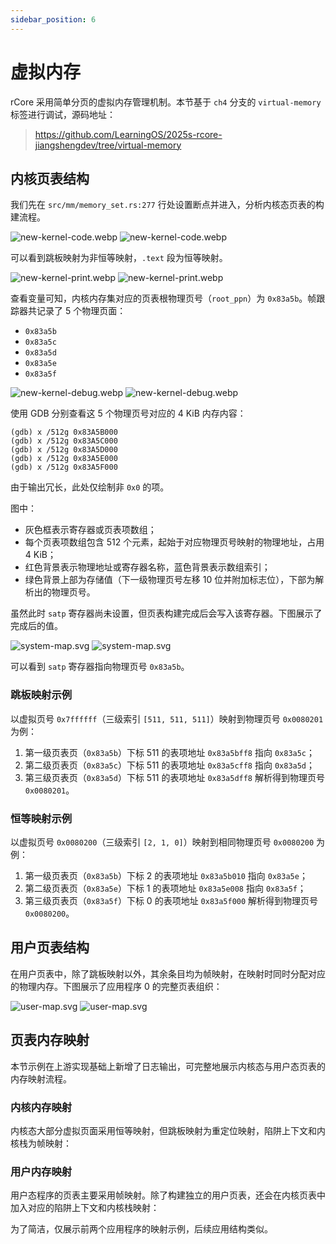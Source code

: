 ```yaml
---
sidebar_position: 6
---
```



# 虚拟内存

rCore 采用简单分页的虚拟内存管理机制。本节基于 `ch4` 分支的 `virtual-memory` 标签进行调试，源码地址：

> https://github.com/LearningOS/2025s-rcore-jiangshengdev/tree/virtual-memory

## 内核页表结构

我们先在 `src/mm/memory_set.rs:277` 行处设置断点并进入，分析内核态页表的构建流程。

![new-kernel-code.webp](_assets/webp/light/new-kernel-code.webp#gh-light-mode-only)
![new-kernel-code.webp](_assets/webp/dark/new-kernel-code.webp#gh-dark-mode-only)

可以看到跳板映射为非恒等映射，`.text` 段为恒等映射。

![new-kernel-print.webp](_assets/webp/light/new-kernel-print.webp#gh-light-mode-only)
![new-kernel-print.webp](_assets/webp/dark/new-kernel-print.webp#gh-dark-mode-only)

查看变量可知，内核内存集对应的页表根物理页号（`root_ppn`）为 `0x83a5b`。帧跟踪器共记录了 5 个物理页面：

- `0x83a5b`
- `0x83a5c`
- `0x83a5d`
- `0x83a5e`
- `0x83a5f`

![new-kernel-debug.webp](_assets/webp/light/new-kernel-debug.webp#gh-light-mode-only)
![new-kernel-debug.webp](_assets/webp/dark/new-kernel-debug.webp#gh-dark-mode-only)

使用 GDB 分别查看这 5 个物理页号对应的 4 KiB 内存内容：

```
(gdb) x /512g 0x83A5B000
(gdb) x /512g 0x83A5C000
(gdb) x /512g 0x83A5D000
(gdb) x /512g 0x83A5E000
(gdb) x /512g 0x83A5F000
```

由于输出冗长，此处仅绘制非 `0x0` 的项。

图中：

- 灰色框表示寄存器或页表项数组；
- 每个页表项数组包含 512 个元素，起始于对应物理页号映射的物理地址，占用 4 KiB；
- 红色背景表示物理地址或寄存器名称，蓝色背景表示数组索引；
- 绿色背景上部为存储值（下一级物理页号左移 10 位并附加标志位），下部为解析出的物理页号。

虽然此时 `satp` 寄存器尚未设置，但页表构建完成后会写入该寄存器。下图展示了完成后的值。

![system-map.svg](_assets/svg/light/system-map.svg#gh-light-mode-only)
![system-map.svg](_assets/svg/dark/system-map.svg#gh-dark-mode-only)

可以看到 `satp` 寄存器指向物理页号 `0x83a5b`。

### 跳板映射示例

以虚拟页号 `0x7ffffff`（三级索引 `[511, 511, 511]`）映射到物理页号 `0x0080201` 为例：

1. 第一级页表页（`0x83a5b`）下标 511 的表项地址 `0x83a5bff8` 指向 `0x83a5c`；
2. 第二级页表页（`0x83a5c`）下标 511 的表项地址 `0x83a5cff8` 指向 `0x83a5d`；
3. 第三级页表页（`0x83a5d`）下标 511 的表项地址 `0x83a5dff8` 解析得到物理页号 `0x0080201`。

### 恒等映射示例

以虚拟页号 `0x0080200`（三级索引 `[2, 1, 0]`）映射到相同物理页号 `0x0080200` 为例：

1. 第一级页表页（`0x83a5b`）下标 2 的表项地址 `0x83a5b010` 指向 `0x83a5e`；
2. 第二级页表页（`0x83a5e`）下标 1 的表项地址 `0x83a5e008` 指向 `0x83a5f`；
3. 第三级页表页（`0x83a5f`）下标 0 的表项地址 `0x83a5f000` 解析得到物理页号 `0x0080200`。

## 用户页表结构

在用户页表中，除了跳板映射以外，其余条目均为帧映射，在映射时同时分配对应的物理内存。下图展示了应用程序 0 的完整页表组织：

![user-map.svg](_assets/svg/light/user-map.svg#gh-light-mode-only)
![user-map.svg](_assets/svg/dark/user-map.svg#gh-dark-mode-only)

## 页表内存映射

本节示例在上游实现基础上新增了日志输出，可完整地展示内核态与用户态页表的内存映射流程。

### 内核内存映射

内核态大部分虚拟页面采用恒等映射，但跳板映射为重定位映射，陷阱上下文和内核栈为帧映射：

<CodeBlock>
  <SystemMap />
</CodeBlock>

### 用户内存映射

用户态程序的页表主要采用帧映射。除了构建独立的用户页表，还会在内核页表中加入对应的陷阱上下文和内核栈映射：

<CodeBlock>
  <UserMap />
</CodeBlock>

为了简洁，仅展示前两个应用程序的映射示例，后续应用结构类似。
